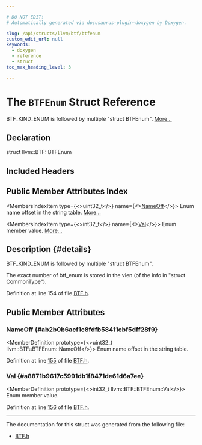 ```yaml
---

# DO NOT EDIT!
# Automatically generated via docusaurus-plugin-doxygen by Doxygen.

slug: /api/structs/llvm/btf/btfenum
custom_edit_url: null
keywords:
  - doxygen
  - reference
  - struct
toc_max_heading_level: 3

---
```





# The `BTFEnum` Struct Reference

<DoxygenPage pluginConfig={pluginConfig}>

BTF&#95;KIND&#95;ENUM is followed by multiple &quot;struct BTFEnum&quot;. <a href="#details">More...</a>

## Declaration

<CodeBlock>struct llvm::BTF::BTFEnum</CodeBlock>

## Included Headers

<IncludesList>
<IncludesListItem
  filePath="llvm/DebugInfo/BTF/BTF.h"
  permalink="/docs/api/files/include/include/llvm/include/llvm/debuginfo/include/llvm/debuginfo/btf/btf-h"
  isLocal="true" />
</IncludesList>

## Public Member Attributes Index

<MembersIndex>

<MembersIndexItem
  type={<>uint32&#95;t</>}
  name={<><a href="#ab2b0b6acf1c8fdfb58411ebf5dff28f9">NameOff</a></>}>
Enum name offset in the string table. <a href="#ab2b0b6acf1c8fdfb58411ebf5dff28f9">More...</a>
</MembersIndexItem>

<MembersIndexItem
  type={<>int32&#95;t</>}
  name={<><a href="#a8871b9617c5991db1f8471de61d6a7ee">Val</a></>}>
Enum member value. <a href="#a8871b9617c5991db1f8471de61d6a7ee">More...</a>
</MembersIndexItem>

</MembersIndex>

## Description {#details}

BTF&#95;KIND&#95;ENUM is followed by multiple &quot;struct BTFEnum&quot;.

The exact number of btf&#95;enum is stored in the vlen (of the info in &quot;struct CommonType&quot;).

Definition at line 154 of file <a href="/docs/api/files/include/include/llvm/include/llvm/debuginfo/include/llvm/debuginfo/btf/btf-h">BTF.h</a>.

<SectionDefinition>

## Public Member Attributes

### NameOff {#ab2b0b6acf1c8fdfb58411ebf5dff28f9}

<MemberDefinition
  prototype={<>uint32&#95;t llvm::BTF::BTFEnum::NameOff</>}>
Enum name offset in the string table.

Definition at line <a href="/docs/api/files/include/include/llvm/include/llvm/debuginfo/include/llvm/debuginfo/btf/btf-h/#l00155">155</a> of file <a href="/docs/api/files/include/include/llvm/include/llvm/debuginfo/include/llvm/debuginfo/btf/btf-h">BTF.h</a>.
</MemberDefinition>

### Val {#a8871b9617c5991db1f8471de61d6a7ee}

<MemberDefinition
  prototype={<>int32&#95;t llvm::BTF::BTFEnum::Val</>}>
Enum member value.

Definition at line <a href="/docs/api/files/include/include/llvm/include/llvm/debuginfo/include/llvm/debuginfo/btf/btf-h/#l00156">156</a> of file <a href="/docs/api/files/include/include/llvm/include/llvm/debuginfo/include/llvm/debuginfo/btf/btf-h">BTF.h</a>.
</MemberDefinition>

</SectionDefinition>

<hr/>

The documentation for this struct was generated from the following file:

<ul>
<li><a href="/docs/api/files/include/include/llvm/include/llvm/debuginfo/include/llvm/debuginfo/btf/btf-h">BTF.h</a></li>
</ul>

</DoxygenPage>

